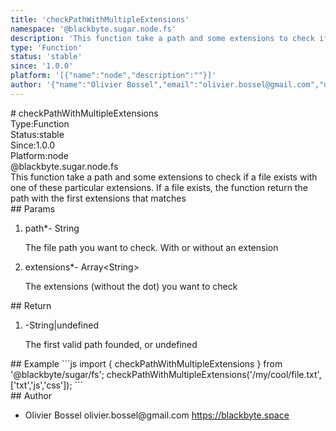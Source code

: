 ```yaml
---
title: 'checkPathWithMultipleExtensions'
namespace: '@blackbyte.sugar.node.fs'
description: 'This function take a path and some extensions to check if a file exists with one of these particular extensions. If a file exists, the function return the path with the first extensions that matches'
type: 'Function'
status: 'stable'
since: '1.0.0'
platform: '[{"name":"node","description":""}]'
author: '{"name":"Olivier Bossel","email":"olivier.bossel@gmail.com","url":"https://blackbyte.space"}'
---
```

<div class="docmap -mdx">
# checkPathWithMultipleExtensions
<div class="docmap_metas">
<div class="docmap_type"><span class="docmap_type-label">Type:</span><span class="docmap_type-value">Function</span></div>
<div class="docmap_status"><span class="docmap_status-label">Status:</span><span class="docmap_status-value -stable">stable</span></div>
<div class="docmap_since"><span class="docmap_since-label">Since:</span><span class="docmap_since-value">1.0.0</span></div>
<div class="docmap_platform"><span class="docmap_platform-label">Platform:</span><span class="docmap_platform-value -node">node</span></div>
</div>
<div class="docmap_namespace">@blackbyte.sugar.node.fs</div>
<div class="docmap_description typo-lead typo-format">
This function take a path and some extensions to check if a file
exists with one of these particular extensions.
If a file exists, the function return the path with the first extensions that matches
</div>
<div class="docmap_params">
## Params
<ol class="docmap_list">
<li class="docmap_item">
<span class="docmap_name">path<span class="docmap_required">*</span></span><span class="docmap_default">-</span> <span class="docmap_type">String</span>
<p class="docmap_description">The file path you want to check&period; With or without an extension</p>
</li>
<li class="docmap_item">
<span class="docmap_name">extensions<span class="docmap_required">*</span></span><span class="docmap_default">-</span> <span class="docmap_type">Array&lt;String&gt;</span>
<p class="docmap_description">The extensions &lpar;without the dot&rpar; you want to check</p>
</li>
</ol>
</div>
<div class="docmap_return">
## Return
<ol class="docmap_list">
<li class="docmap_item">
<span class="docmap_default">-</span><span class="docmap_type">String&vert;undefined</span>
<p class="docmap_description">The first valid path founded&comma; or undefined</p>
</li>
</ol>
</div>
<div class="docmap_examples">
## Example
<s-code language="js" header>
```js
import { checkPathWithMultipleExtensions } from '@blackbyte/sugar/fs';
checkPathWithMultipleExtensions('/my/cool/file.txt', ['txt','js','css']);
```
</s-code>
</div>
<div class="docmap_author">
## Author
<ul class="docmap_list">
<li class="docmap_item">
<span class="docmap_name">Olivier Bossel</span>
<span class="docmap_email">olivier.bossel@gmail.com</span>
<a href="https://blackbyte.space" target="_blank" class="docmap_url">https://blackbyte.space</a>
</li>
</ul>
</div>
</div>